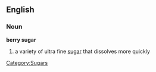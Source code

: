 ==English==
===Noun===
'''berry sugar'''
# a variety of ultra fine [[sugar]] that dissolves more quickly
[[Category:Sugars]]
